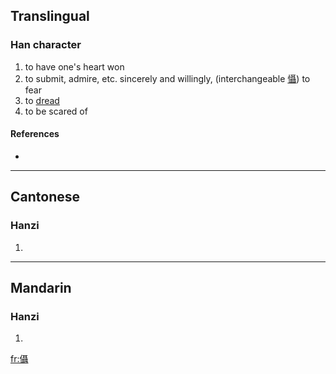 ==Translingual==

===Han character===
{{Han char|rn=9|rad=人|as=18|sn=20|four=|canj=人尸十十 (OSJJ)}}

# to have one's heart won
# to submit, admire, etc. sincerely and willingly, (interchangeable [[懾]]) to fear
# to [[dread]]
# to be scared of

====References====
* {{Han ref|kx=0121.310|hdz=10238.070|uh=34A4|ud=13476}}

----

==Cantonese==

===Hanzi===
{{yue-hanzi|jyut=|y=jip3, sip3}}

# {{defn|Cantonese|sort=人18}}

----

==Mandarin==

===Hanzi===
{{cmn-hanzi|pin=[[shè]] ([[she4]])|wg=she<sup>4</sup>}}

# {{defn|Mandarin|sort=人18}}

[[fr:㒤]]